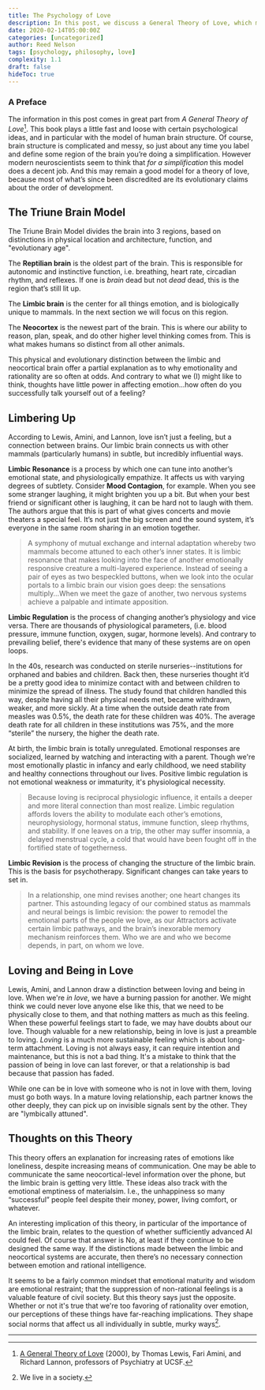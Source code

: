 ```yaml
---
title: The Psychology of Love
description: In this post, we discuss a General Theory of Love, which makes bold and uplifting claims about the power of the emotional mind. Whether or not the theory is completely true, there are valuable ideas to be gleaned.
date: 2020-02-14T05:00:00Z
categories: [uncategorized]
author: Reed Nelson
tags: [psychology, philosophy, love]
complexity: 1.1
draft: false
hideToc: true
---
```


### A Preface

The information in this post comes in great part from *A General Theory of Love*[^1]. This book plays a little fast and loose with certain psychological ideas, and in particular with the model of human brain structure. Of course,  brain structure is complicated and messy, so just about any time you label and define some region of the brain you’re doing a simplification. However modern neuroscientists seem to think that *for a simplification* this model does a decent job. And this may remain a good model for a theory of love, because most of what’s since been discredited are its evolutionary claims about the order of development.

## The Triune Brain Model

The Triune Brain Model divides the brain into 3 regions, based on distinctions in physical location and architecture, function, and "evolutionary age".

The **Reptilian brain** is the oldest part of the brain. This is responsible for autonomic and instinctive function, i.e. breathing, heart rate, circadian rhythm, and reflexes. If one is *brain* dead but not *dead* dead, this is the region that’s still lit up.

The **Limbic brain** is the center for all things emotion, and is biologically unique to mammals. In the next section we will focus on this region.

The **Neocortex** is the newest part of the brain. This is where our ability to reason, plan, speak, and do other higher level thinking comes from. This is what makes humans so distinct from all other animals.

This physical and evolutionary distinction between the limbic and neocortical brain offer a partial explanation as to why emotionality and rationality are so often at odds. And contrary to what we (I) might like to think, thoughts have little power in affecting emotion...how often do you successfully talk yourself out of a feeling?

## Limbering Up

According to Lewis, Amini, and Lannon, love isn’t just a feeling, but a connection between brains. Our limbic brain connects us with other mammals (particularly humans) in subtle, but incredibly influential ways.

**Limbic Resonance** is a process by which one can tune into another’s emotional state, and physiologically empathize. It affects us with varying degrees of subtlety. Consider **Mood Contagion**, for example. When you see some stranger laughing, it might brighten you up a bit. But when your best friend or significant other is laughing, it can be hard not to laugh with them. The authors argue that this is part of what gives concerts and movie theaters a special feel. It’s not just the big screen and the sound system, it’s everyone in the same room sharing in an emotion together.

> A symphony of mutual exchange and internal adaptation whereby two mammals become attuned to each other’s inner states. It is limbic resonance that makes looking into the face of another emotionally responsive creature a multi-layered experience. Instead of seeing a pair of eyes as two bespeckled buttons, when we look into the ocular portals to a limbic brain our vision goes deep: the sensations multiply...When we meet the gaze of another, two nervous systems achieve a palpable and intimate apposition.

**Limbic Regulation** is the process of changing another’s physiology and vice versa. There are thousands of physiological parameters, (i.e. blood pressure, immune function, oxygen, sugar, hormone levels). And contrary to prevailing belief, there's evidence that many of these systems are on open loops.

In the 40s, research was conducted on sterile nurseries--institutions for orphaned and babies and children. Back then, these nurseries thought it’d be a pretty good idea to minimize contact with and between children to minimize the spread of illness. The study found that children handled this way, despite having all their physical needs met, became withdrawn, weaker, and more sickly. At a time when the outside death rate from measles was 0.5%, the death rate for these children was 40%. The average death rate for all children in these institutions was 75%, and the more “sterile” the nursery, the higher the death rate.

At birth, the limbic brain is totally unregulated. Emotional responses are socialized, learned by watching and interacting with a parent. Though we're most emotionally plastic in infancy and early childhood, we need stability and healthy connections throughout our lives. Positive limbic regulation is not emotional weakness or immaturity, it's physiological necessity.

> Because loving is reciprocal physiologic influence, it entails a deeper and more literal connection than most realize. Limbic regulation affords lovers the ability to modulate each other’s emotions, neurophysiology, hormonal status, immune function, sleep rhythms, and stability. If one leaves on a trip, the other may suffer insomnia, a delayed menstrual cycle, a cold that would have been fought off in the fortified state of togetherness.

**Limbic Revision** is the process of changing the structure of the limbic brain. This is the basis for psychotherapy. Significant changes can take years to set in.

> In a relationship, one mind revises another; one heart changes its partner. This astounding legacy of our combined status as mammals and neural beings is limbic revision: the power to remodel the emotional parts of the people we love, as our Attractors activate certain limbic pathways, and the brain’s inexorable memory mechanism reinforces them. Who we are and who we become depends, in part, on whom we love.

## Loving and Being in Love

Lewis, Amini, and Lannon draw a distinction between loving and being in love. When we're *in love*, we have a burning passion for another. We might think we could never love anyone else like this, that we need to be physically close to them, and that nothing matters as much as this feeling. When these powerful feelings start to fade, we may have doubts about our love. Though valuable for a new relationship, being in love is just a preamble to loving. *Loving* is a much more sustainable feeling which is about long-term attachment. Loving is not always easy, it can require intention and maintenance, but this is not a bad thing. It's a mistake to think that the passion of being in love can last forever, or that a relationship is bad because that passion has faded.

While one can be in love with someone who is not in love with them, loving must go both ways. In a mature loving relationship, each partner knows the other deeply, they can pick up on invisible signals sent by the other. They are "lymbically attuned".

## Thoughts on this Theory

This theory offers an explanation for increasing rates of emotions like loneliness, despite increasing means of communication. One may be able to communicate the same neocortical-level information over the phone, but the limbic brain is getting very little. These ideas also track with the emotional emptiness of materialsim. I.e., the unhappiness so many “successful” people feel despite their money, power, living comfort, or whatever.

An interesting implication of this theory, in particular of the importance of the limbic brain, relates to the question of whether sufficiently advanced AI could feel. Of course that answer is No, at least if they continue to be designed the same way. If the distinctions made between the limbic and neocortical systems are accurate, then there’s no necessary connection between emotion and rational intelligence.

It seems to be a fairly common mindset that emotional maturity and wisdom are emotional restraint; that the suppression of non-rational feelings is a valuable feature of civil society. But this theory says just the opposite. Whether or not it's true that we're too favoring of rationality over emotion, our perceptions of these things have far-reaching implications. They shape social norms that affect us all individually in subtle, murky ways[^2].

---

[^1]: [A General Theory of Love](https://en.wi`kipedia.org/wiki/A_General_Theory_of_Love) (2000), by Thomas Lewis, Fari Amini, and Richard Lannon, professors of Psychiatry at UCSF.
[^2]: We live in a society.
